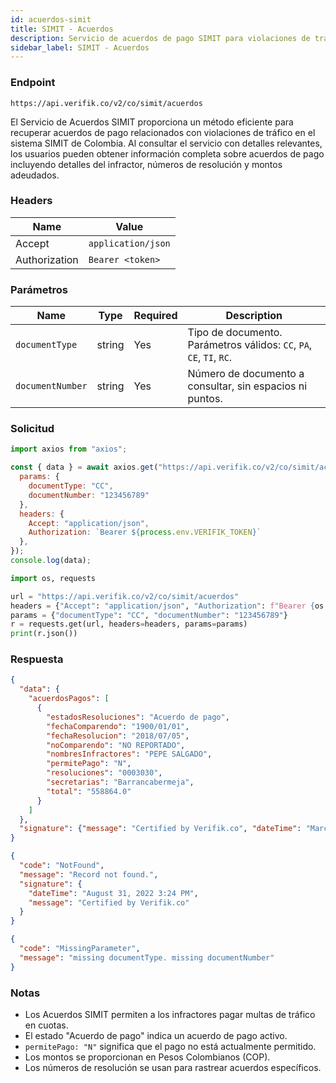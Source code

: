 ```yaml
---
id: acuerdos-simit
title: SIMIT - Acuerdos
description: Servicio de acuerdos de pago SIMIT para violaciones de tráfico
sidebar_label: SIMIT - Acuerdos
---
```



### Endpoint

```
https://api.verifik.co/v2/co/simit/acuerdos
```

El Servicio de Acuerdos SIMIT proporciona un método eficiente para recuperar acuerdos de pago relacionados con violaciones de tráfico en el sistema SIMIT de Colombia. Al consultar el servicio con detalles relevantes, los usuarios pueden obtener información completa sobre acuerdos de pago incluyendo detalles del infractor, números de resolución y montos adeudados.

### Headers

| Name | Value |
| --- | --- |
| Accept | `application/json` |
| Authorization | `Bearer <token>` |

### Parámetros

| Name | Type | Required | Description |
| --- | --- | --- | --- |
| `documentType` | string | Yes | Tipo de documento. Parámetros válidos: `CC`, `PA`, `CE`, `TI`, `RC`. |
| `documentNumber` | string | Yes | Número de documento a consultar, sin espacios ni puntos. |

### Solicitud

<Tabs>
  <TabItem value="node" label="Node.js">

```javascript
import axios from "axios";

const { data } = await axios.get("https://api.verifik.co/v2/co/simit/acuerdos", {
  params: { 
    documentType: "CC", 
    documentNumber: "123456789" 
  },
  headers: { 
    Accept: "application/json", 
    Authorization: `Bearer ${process.env.VERIFIK_TOKEN}` 
  },
});
console.log(data);
```

  </TabItem>
  <TabItem value="python" label="Python">

```python
import os, requests

url = "https://api.verifik.co/v2/co/simit/acuerdos"
headers = {"Accept": "application/json", "Authorization": f"Bearer {os.getenv('VERIFIK_TOKEN')}"}
params = {"documentType": "CC", "documentNumber": "123456789"}
r = requests.get(url, headers=headers, params=params)
print(r.json())
```

  </TabItem>
</Tabs>

### Respuesta

<Tabs>
  <TabItem value="200" label="200">

```json
{
  "data": {
    "acuerdosPagos": [
      {
        "estadosResoluciones": "Acuerdo de pago",
        "fechaComparendo": "1900/01/01",
        "fechaResolucion": "2018/07/05",
        "noComparendo": "NO REPORTADO",
        "nombresInfractores": "PEPE SALGADO",
        "permitePago": "N",
        "resoluciones": "0003030",
        "secretarias": "Barrancabermeja",
        "total": "558864.0"
      }
    ]
  },
  "signature": {"message": "Certified by Verifik.co", "dateTime": "March 3, 2022 12:11 PM"}
}
```

  </TabItem>
  <TabItem value="404" label="404">

```json
{
  "code": "NotFound",
  "message": "Record not found.",
  "signature": {
    "dateTime": "August 31, 2022 3:24 PM",
    "message": "Certified by Verifik.co"
  }
}
```

  </TabItem>
  <TabItem value="409" label="409">

```json
{
  "code": "MissingParameter",
  "message": "missing documentType. missing documentNumber"
}
```

  </TabItem>
</Tabs>

### Notas

- Los Acuerdos SIMIT permiten a los infractores pagar multas de tráfico en cuotas.
- El estado "Acuerdo de pago" indica un acuerdo de pago activo.
- `permitePago: "N"` significa que el pago no está actualmente permitido.
- Los montos se proporcionan en Pesos Colombianos (COP).
- Los números de resolución se usan para rastrear acuerdos específicos.

